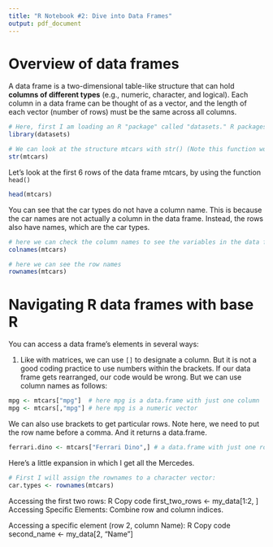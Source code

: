 ```yaml
---
title: "R Notebook #2: Dive into Data Frames"
output: pdf_document
---
```


# Overview of data frames

A data frame is a two-dimensional table-like structure that can hold **columns of different types** (e.g., numeric, character, and logical). Each column in a data frame can be thought of as a vector, and the length of each vector (number of rows) must be the same across all columns.

```r
# Here, first I am loading an R "package" called "datasets." R packages are the building blocks on top of "base R." They are contributed by wide-ranging organizations and individuals. The datasets package includes many "built-in" datasets that you can use to explore R. When you load the package with "libary(datasets)" all of the datasets in the package become available. 
library(datasets)

# We can look at the structure mtcars with str() (Note this function works for other types of objects as well. The info returned depends on the type of object.)
str(mtcars)
```

Let's look at the first 6 rows of the data frame mtcars, by using the function `head()`

```r
head(mtcars)
```

You can see that the car types do not have a column name. This is because the car names are not actually a column in the data frame. Instead, the rows also have names, which are the car types.

```r
# here we can check the column names to see the variables in the data frame
colnames(mtcars)

# here we can see the row names
rownames(mtcars)
```

# Navigating R data frames with base R

You can access a data frame's elements in several ways:

(1) Like with matrices, we can use `[]` to designate a column. But it is not a good coding practice to use numbers within the brackets. If our data frame gets rearranged, our code would be wrong. But we can use column names as follows:

```r
mpg <- mtcars["mpg"]  # here mpg is a data.frame with just one column
mpg <- mtcars[,"mpg"] # here mpg is a numeric vector
```

We can also use brackets to get particular rows. Note here, we need to put the row name before a comma. And it returns a data.frame.  
```r
ferrari.dino <- mtcars["Ferrari Dino",] # a data.frame with just one row
```

Here's a little expansion in which I get all the Mercedes. 

```r
# First I will assign the rownames to a character vector:
car.types <- rownames(mtcars)
```


Accessing the first two rows: R Copy code first_two_rows \<- my_data[1:2, ] Accessing Specific Elements: Combine row and column indices.

Accessing a specific element (row 2, column Name): R Copy code second_name \<- my_data[2, "Name"]
